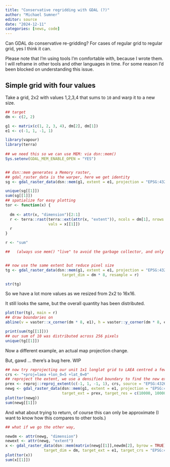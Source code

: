 ```yaml
---
title: "Conservative regridding with GDAL (?)"
author: "Michael Sumner"
editor: source
date: "2024-12-11"
categories: [news, code]
---
```


Can GDAL do conservative re-gridding?   For cases of regular grid to regular grid, yes I think it can. 

Please note that I'm using tools I'm comfortable with, because I wrote them. I will reframe in other tools
and other languages in time. For some reason I'd been blocked on understanding this issue. 


## Simple grid with four values

Take a grid, 2x2 with values 1,2,3,4 that sums to `10` and warp it to a new size. 

```r

## target
dm <- c(2, 2)

g1 <- matrix(c(1, 2, 3, 4), dm[2], dm[1])
e1 <- c(-1, 1, -1, 1)

library(vapour)
library(terra)
  
## we need this so we can use MEM: via dsn::mem()
Sys.setenv(GDAL_MEM_ENABLE_OPEN = "YES")


## dsn::mem generates a Memory raster, 
## gdal_raster_data is the warper, here we get identity
sg <- gdal_raster_data(dsn::mem(g1, extent = e1, projection = "EPSG:4326"))

unique(sg[[1]])
sum(sg[[1]])
## spatialize for easy plotting
tor <- function(x) {
 
  dm <- attr(x, "dimension")[2:1]
  r <- terra::rast(terra::ext(attr(x, "extent")), ncols = dm[1], nrows = dm[2], crs = attr(x, "projection"), 
                   vals = x[[1]])
  r
}

r <- "sum"

##   (always use mem() "live" to avoid the garbage collector, and only for Float64 I'm afraid)


## now use the same extent but reduce pixel size
tg <- gdal_raster_data(dsn::mem(g1, extent = e1, projection = "EPSG:4326"), target_ext = e1,
                         target_dim = dm * 8, resample = r)

str(tg)
```

So we have a lot more values as we resized from 2x2 to 16x16. 

It still looks the same, but the overall quantity has been distributed. 

```r
plot(tor(tg), main = r)
## draw boundaries on
abline(v = vaster::x_corner(dm * 8, e1), h = vaster::y_corner(dm * 8, e1))

print(sum(tg[[1]]))
## our sum of 10 was distributed across 256 pixels
unique(tg[[1]])

```

Now a different example, an actual map projection change. 

But, gawd ... there's a bug here. WIP

```r
## now try reprojecting our unit 1x1 longlat grid to LAEA centred a few degrees east and north
crs <- "+proj=laea +lon_0=5 +lat_0=0"
## reproject the extent, we use a densified boundary to find the new extent
prex <- reproj::reproj_extent(c(-1, 1, -1, 1), crs, source = "EPSG:4326")
newg <- gdal_raster_data(dsn::mem(g1, extent = e1, projection = "EPSG:4326"), 
                         target_ext = prex, target_res = c(10000, 10000), target_crs = crs, resample = "sum", options = "-tap")
plot(tor(newg))
sum(newg[[1]])


```


And what about trying to return, of course this can only be approximate (I want to know how this compares to other tools.)

```r

## what if we go the other way, 

newdm <- attr(newg, "dimension")
newext <- attr(newg, "extent")
x <- gdal_raster_data(dsn::mem(matrix(newg[[1]],newdm[2], byrow = TRUE),  extent = newext, projection = crs), 
                 target_dim = dm, target_ext = e1, target_crs = "EPSG:4326", resample = "sum")
plot(tor(x))
sum(x[[1]])

```
